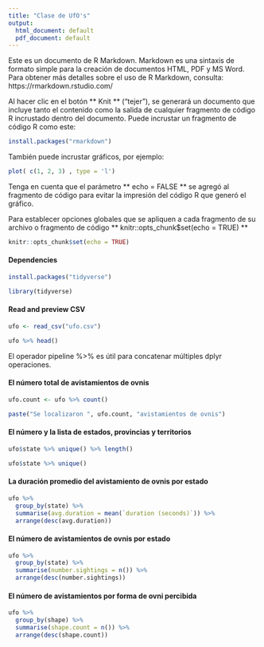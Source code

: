 ```yaml
---
title: "Clase de UfO's"
output:
  html_document: default
  pdf_document: default
---
```


Este es un documento de R Markdown. Markdown es una sintaxis de formato simple para la creación de documentos HTML, PDF y MS Word. Para obtener más detalles sobre el uso de R Markdown, consulta: https://rmarkdown.rstudio.com/

Al hacer clic en el botón ** Knit ** ("tejer"), se generará un documento que incluye tanto el contenido como la salida de cualquier fragmento de código R incrustado dentro del documento. Puede incrustar un fragmento de código R como este:

```r

install.packages("rmarkdown")

```

También puede incrustar gráficos, por ejemplo:

```r

plot( c(1, 2, 3) , type = 'l')

```

Tenga en cuenta que el parámetro ** echo = FALSE ** se agregó al fragmento de código para evitar la impresión del código R que generó el gráfico.

Para establecer opciones globales que se apliquen a cada fragmento de su archivo o fragmento de código ** knitr::opts_chunk$set(echo = TRUE) **

```r

knitr::opts_chunk$set(echo = TRUE)

```

#### Dependencies

```r

install.packages("tidyverse")

library(tidyverse)

```

#### Read and preview CSV
```r

ufo <- read_csv("ufo.csv")

ufo %>% head()

```

El operador pipeline %>% es útil para concatenar múltiples dplyr operaciones.

#### El número total de avistamientos de ovnis
```r

ufo.count <- ufo %>% count()

paste("Se localizaron ", ufo.count, "avistamientos de ovnis")

```

#### El número y la lista de estados, provincias y territorios
```r

ufo$state %>% unique() %>% length()

ufo$state %>% unique()

```

#### La duración promedio del avistamiento de ovnis por estado
```r

ufo %>% 
  group_by(state) %>% 
  summarise(avg.duration = mean(`duration (seconds)`)) %>% 
  arrange(desc(avg.duration)) 

```

#### El número de avistamientos de ovnis por estado
```r

ufo %>% 
  group_by(state) %>% 
  summarise(number.sightings = n()) %>% 
  arrange(desc(number.sightings))

```

#### El número de avistamientos por forma de ovni percibida
```r

ufo %>% 
  group_by(shape) %>% 
  summarise(shape.count = n()) %>% 
  arrange(desc(shape.count))

```

